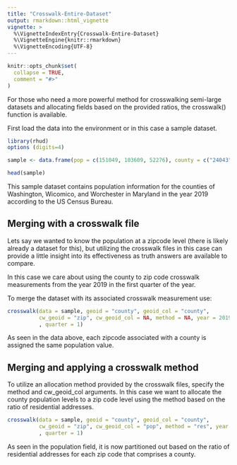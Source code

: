 ```yaml
---
title: "Crosswalk-Entire-Dataset"
output: rmarkdown::html_vignette
vignette: >
  %\VignetteIndexEntry{Crosswalk-Entire-Dataset}
  %\VignetteEngine{knitr::rmarkdown}
  %\VignetteEncoding{UTF-8}
---
```


```r
knitr::opts_chunk$set(
  collapse = TRUE,
  comment = "#>"
)
```

For those who need a more powerful method for crosswalking semi-large datasets
and allocating fields based on the provided ratios, the crosswalk() 
function is available.

First load the data into the environment or in this case a sample dataset.

```r
library(rhud)
options (digits=4)

sample <- data.frame(pop = c(151049, 103609, 52276), county = c("24043", "24045", "24047"))

head(sample)
```

This sample dataset contains population information
for the counties of Washington, Wicomico, and Worchester in Maryland in the
year 2019 according to the US Census Bureau.


## Merging with a crosswalk file

Lets say we wanted to know the population at a zipcode level (there is likely 
already a dataset for this), but utilizing the crosswalk files in this case can
provide a little insight into its effectiveness as truth answers are available
to compare. 

In this case we care about using the county to zip code crosswalk measurements 
from the year 2019 in the first quarter of the year.

To merge the dataset with its associated crosswalk measurement use:

```r

crosswalk(data = sample, geoid = "county", geoid_col = "county", 
          cw_geoid = "zip", cw_geoid_col = NA, method = NA, year = 2019
          , quarter = 1)

```

As seen in the data above, each zipcode associated with a county is assigned the
same population value.

## Merging and applying a crosswalk method

To utilize an allocation method provided by the crosswalk files, specify
the method and cw_geoid_col arguments. In this case we want to allocate
the county population levels to a zip code level using the method
based on the ratio of residential addresses. 

```r

crosswalk(data = sample, geoid = "county", geoid_col = "county", 
          cw_geoid = "zip", cw_geoid_col = "pop", method = "res", year = 2019
          , quarter = 1)
```

As seen in the population field, it is now partitioned out based on
the ratio of residential addresses for each zip code that comprises a county.
